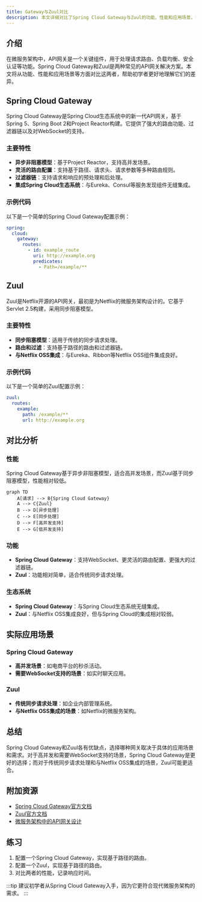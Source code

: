 ```yaml
---
title: Gateway与Zuul对比
description: 本文详细对比了Spring Cloud Gateway与Zuul的功能、性能和应用场景，帮助初学者理解两者的区别与选择。
---
```


## 介绍

在微服务架构中，API网关是一个关键组件，用于处理请求路由、负载均衡、安全认证等功能。Spring Cloud Gateway和Zuul是两种常见的API网关解决方案。本文将从功能、性能和应用场景等方面对比这两者，帮助初学者更好地理解它们的差异。

## Spring Cloud Gateway

Spring Cloud Gateway是Spring Cloud生态系统中的新一代API网关，基于Spring 5、Spring Boot 2和Project Reactor构建。它提供了强大的路由功能、过滤器链以及对WebSocket的支持。

### 主要特性

- **异步非阻塞模型**：基于Project Reactor，支持高并发场景。
- **灵活的路由配置**：支持基于路径、请求头、请求参数等多种路由规则。
- **过滤器链**：支持请求和响应的预处理和后处理。
- **集成Spring Cloud生态系统**：与Eureka、Consul等服务发现组件无缝集成。

### 示例代码

以下是一个简单的Spring Cloud Gateway配置示例：

```yaml
spring:
  cloud:
    gateway:
      routes:
        - id: example_route
          uri: http://example.org
          predicates:
            - Path=/example/**
```

## Zuul

Zuul是Netflix开源的API网关，最初是为Netflix的微服务架构设计的。它基于Servlet 2.5构建，采用同步阻塞模型。

### 主要特性

- **同步阻塞模型**：适用于传统的同步请求处理。
- **路由和过滤**：支持基于路径的路由和过滤器链。
- **与Netflix OSS集成**：与Eureka、Ribbon等Netflix OSS组件集成良好。

### 示例代码

以下是一个简单的Zuul配置示例：

```yaml
zuul:
  routes:
    example:
      path: /example/**
      url: http://example.org
```

## 对比分析

### 性能

Spring Cloud Gateway基于异步非阻塞模型，适合高并发场景，而Zuul基于同步阻塞模型，性能相对较低。

```mermaid
graph TD
    A[请求] --> B{Spring Cloud Gateway}
    A --> C{Zuul}
    B --> D[异步处理]
    C --> E[同步处理]
    D --> F[高并发支持]
    E --> G[低并发支持]
```

### 功能

- **Spring Cloud Gateway**：支持WebSocket、更灵活的路由配置、更强大的过滤器链。
- **Zuul**：功能相对简单，适合传统同步请求处理。

### 生态系统

- **Spring Cloud Gateway**：与Spring Cloud生态系统无缝集成。
- **Zuul**：与Netflix OSS集成良好，但与Spring Cloud的集成相对较弱。

## 实际应用场景

### Spring Cloud Gateway

- **高并发场景**：如电商平台的秒杀活动。
- **需要WebSocket支持的场景**：如实时聊天应用。

### Zuul

- **传统同步请求处理**：如企业内部管理系统。
- **与Netflix OSS集成的场景**：如Netflix的微服务架构。

## 总结

Spring Cloud Gateway和Zuul各有优缺点，选择哪种网关取决于具体的应用场景和需求。对于高并发和需要WebSocket支持的场景，Spring Cloud Gateway是更好的选择；而对于传统同步请求处理和与Netflix OSS集成的场景，Zuul可能更适合。

## 附加资源

- [Spring Cloud Gateway官方文档](https://spring.io/projects/spring-cloud-gateway)
- [Zuul官方文档](https://github.com/Netflix/zuul)
- [微服务架构中的API网关设计](https://example.com/api-gateway-design)

## 练习

1. 配置一个Spring Cloud Gateway，实现基于路径的路由。
2. 配置一个Zuul，实现基于路径的路由。
3. 对比两者的性能，记录响应时间。

:::tip
建议初学者从Spring Cloud Gateway入手，因为它更符合现代微服务架构的需求。
:::